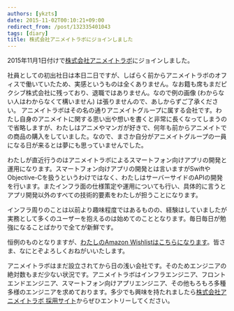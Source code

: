 ```yaml
---
authors: [ykzts]
date: 2015-11-02T00:10:21+09:00
redirect_from: /post/132335401043
tags: [diary]
title: 株式会社アニメイトラボにジョインしました
---
```


2015年11月1日付けで[株式会社アニメイトラボ](http://www.animatelab.com/)にジョインしました。

<!--truncate-->

社員としての初出社日は本日二日ですが、しばらく前からアニメイトラボのオフィスで働いていたため、実感というものは全くありません。なお籍も席もまだピクシブ株式会社に残っており、退職ではありません。なので例の画像 (わからない人はわからなくて構いません) は張りませんので、あしからずご了承ください。
アニメイトラボはその名の通りアニメイトグループに属する会社です。わたし自身のアニメイトに関する思い出や想いを書くと非常に長くなってしまうので省略しますが、わたしはアニメやマンガが好きで、何年も前からアニメイトでの商品の購入をしていました。なので、まさか自分がアニメイトグループの一員になる日が来るとは夢にも思っていませんでした。

わたしが直近行うのはアニメイトラボによるスマートフォン向けアプリの開発と運用になります。スマートフォン向けアプリの開発とは言いますがSwiftやObjective-Cを扱うというわけではなく、わたしはサーバーサイドのAPIの開発を行います。またインフラ面の仕様策定や運用についても行い、具体的に言うとアプリ開発以外のすべての技術的要素をわたしが担うことになります。

インフラ周りのことは以前より趣味程度ではあるものの、経験はしていましたが実務として多くのユーザーを抱えるのは始めてのこととなります。毎日毎日が勉強になることばかりで全てが新鮮です。

恒例のものとなりますが、[わたしのAmazon Wishlistはこちらになります](http://www.amazon.co.jp/registry/wishlist/14KAT3ETAIW29)。皆さま、なにとぞよろしくおねがいいたします。

アニメイトラボはまだ設立されてから日の浅い会社です。そのためエンジニアの絶対数もまだ少ない状況です。アニメイトラボはインフラエンジニア、フロントエンドエンジニア、スマートフォン向けアプリエンジニア、その他もろもろ多種多様のエンジニアを求めております。多少でも興味を持たれましたら[株式会社アニメイトラボ 採用サイト](https://recruit.animatelab.com/)からぜひエントリーしてください。
